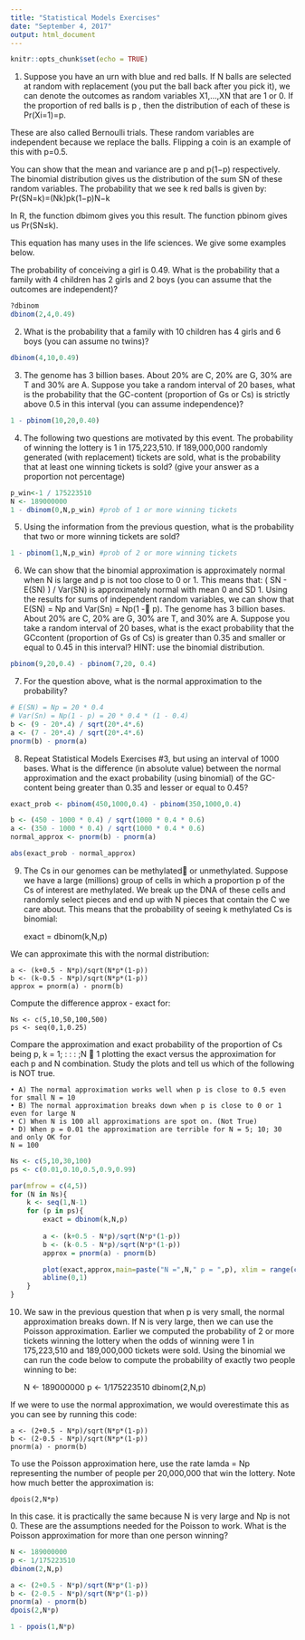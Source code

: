 ```yaml
---
title: "Statistical Models Exercises"
date: "September 4, 2017"
output: html_document
---
```


```r
knitr::opts_chunk$set(echo = TRUE)
```

1. Suppose you have an urn with blue and red balls. If N balls are selected at random with replacement (you put the ball back after you pick it), we can denote the outcomes as random variables X1,…,XN that are 1 or 0. If the proportion of red balls is p , then the distribution of each of these is Pr(Xi=1)=p.

These are also called Bernoulli trials. These random variables are independent because we replace the balls. Flipping a coin is an example of this with p=0.5.

You can show that the mean and variance are p
and p(1−p) respectively. The binomial distribution gives us the distribution of the sum SN of these random variables. The probability that we see k red balls is given by:
Pr(SN=k)=(Nk)pk(1−p)N−k

In R, the function dbimom gives you this result. The function pbinom gives us Pr(SN≤k).

This equation has many uses in the life sciences. We give some examples below.

The probability of conceiving a girl is 0.49. What is the probability that a family with 4 children has 2 girls and 2 boys (you can assume that the outcomes are independent)?

```r
?dbinom
dbinom(2,4,0.49)
```

2. What is the probability that a family with 10 children has 4 girls and 6 boys (you can assume no twins)?
```r
dbinom(4,10,0.49)
```

3. The genome has 3 billion bases. About 20% are C, 20% are G, 30% are T and 30% are A. Suppose you take a random interval of 20 bases, what is the probability that the GC-content (proportion of Gs or Cs) is strictly above 0.5 in this interval (you can assume independence)?
```r
1 - pbinom(10,20,0.40)
```

4. The following two questions are motivated by this event.
The probability of winning the lottery is 1 in 175,223,510. If 189,000,000 randomly generated (with replacement) tickets are sold, what is the probability that at least one winning tickets is sold? (give your answer as a proportion not percentage)

```r
p_win<-1 / 175223510
N <- 189000000
1 - dbinom(0,N,p_win) #prob of 1 or more winning tickets
```

5. Using the information from the previous question, what is the probability that two or more winning tickets are sold?

```r
1 - pbinom(1,N,p_win) #prob of 2 or more winning tickets
```
6. We can show that the binomial approximation is approximately normal when N is large
and p is not too close to 0 or 1. This means that:
( SN - E(SN) ) / Var(SN)
is approximately normal with mean 0 and SD 1. Using the results for sums of independent
random variables, we can show that E(SN) = Np and Var(Sn) = Np(1 -􀀀 p).
The genome has 3 billion bases. About 20% are C, 20% are G, 30% are T, and 30% are A.
Suppose you take a random interval of 20 bases, what is the exact probability that the GCcontent
(proportion of Gs of Cs) is greater than 0.35 and smaller or equal to 0.45 in this
interval?
HINT: use the binomial distribution.
```r
pbinom(9,20,0.4) - pbinom(7,20, 0.4)
```

7. For the question above, what is the normal approximation to the probability?
```r
# E(SN) = Np = 20 * 0.4
# Var(Sn) = Np(1 - p) = 20 * 0.4 * (1 - 0.4)
b <- (9 - 20*.4) / sqrt(20*.4*.6)
a <- (7 - 20*.4) / sqrt(20*.4*.6)
pnorm(b) - pnorm(a)
```

8. Repeat Statistical Models Exercises #3, but using an interval of 1000 bases. What is the difference (in absolute value) between the normal approximation and the exact probability (using binomial) of the GC-content being greater than 0.35 and lesser or equal to 0.45?
```r
exact_prob <- pbinom(450,1000,0.4) - pbinom(350,1000,0.4)

b <- (450 - 1000 * 0.4) / sqrt(1000 * 0.4 * 0.6)
a <- (350 - 1000 * 0.4) / sqrt(1000 * 0.4 * 0.6)
normal_approx <- pnorm(b) - pnorm(a)

abs(exact_prob - normal_approx)
```

9. The Cs in our genomes can be methylated or unmethylated. Suppose we have a large
(millions) group of cells in which a proportion p of the Cs of interest are methylated. We
break up the DNA of these cells and randomly select pieces and end up with N pieces that
contain the C we care about. This means that the probability of seeing k methylated Cs is
binomial:

    exact = dbinom(k,N,p)

We can approximate this with the normal distribution:

    a <- (k+0.5 - N*p)/sqrt(N*p*(1-p))
    b <- (k-0.5 - N*p)/sqrt(N*p*(1-p))
    approx = pnorm(a) - pnorm(b)

Compute the difference approx - exact for:

    Ns <- c(5,10,50,100,500)
    ps <- seq(0,1,0.25)

Compare the approximation and exact probability of the proportion of Cs being p, k =
1; : : : ;N 􀀀 1 plotting the exact versus the approximation for each p 
and N combination. Study the plots and tell us which of the following is NOT true.

    • A) The normal approximation works well when p is close to 0.5 even for small N = 10
    • B) The normal approximation breaks down when p is close to 0 or 1 even for large N
    • C) When N is 100 all approximations are spot on. (Not True)
    • D) When p = 0.01 the approximation are terrible for N = 5; 10; 30 and only OK for
    N = 100


```r
Ns <- c(5,10,30,100)
ps <- c(0.01,0.10,0.5,0.9,0.99)

par(mfrow = c(4,5))
for (N in Ns){
    k <- seq(1,N-1)
    for (p in ps){
        exact = dbinom(k,N,p) 
        
        a <- (k+0.5 - N*p)/sqrt(N*p*(1-p))
        b <- (k-0.5 - N*p)/sqrt(N*p*(1-p))
        approx = pnorm(a) - pnorm(b)

        plot(exact,approx,main=paste("N =",N," p = ",p), xlim = range(c(approx,exact)), ylim = range(c(approx,exact)),col=1,pch=16)
        abline(0,1)
    }
}
```

10. We saw in the previous question that when p is very small, the normal approximation breaks
down. If N is very large, then we can use the Poisson approximation.
Earlier we computed the probability of 2 or more tickets winning the lottery when the odds of winning were 1 in 175,223,510 and 189,000,000 tickets were sold. Using the binomial we can run the code below to compute the probability of exactly two people winning to be:

    N <- 189000000
    p <- 1/175223510
    dbinom(2,N,p)

If we were to use the normal approximation, we would overestimate this as you can see by running this code:

    a <- (2+0.5 - N*p)/sqrt(N*p*(1-p))
    b <- (2-0.5 - N*p)/sqrt(N*p*(1-p))
    pnorm(a) - pnorm(b)



To use the Poisson approximation here, use the rate lamda = Np representing the number of
people per 20,000,000 that win the lottery. Note how much better the approximation is:
  
    dpois(2,N*p)

In this case. it is practically the same because N is very large and Np is not 0. These are the
assumptions needed for the Poisson to work. What is the Poisson approximation for more
than one person winning?

```r
N <- 189000000
p <- 1/175223510
dbinom(2,N,p)

a <- (2+0.5 - N*p)/sqrt(N*p*(1-p))
b <- (2-0.5 - N*p)/sqrt(N*p*(1-p))
pnorm(a) - pnorm(b)
dpois(2,N*p)

1 - ppois(1,N*p)

```

















